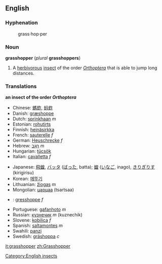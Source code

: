 ==English==
===Hyphenation===
:grass&middot;hop&middot;per

{{wikipedia}}
===Noun===
'''grasshopper''' (''plural'' '''grasshoppers''')
# A [[herbivorous]] [[insect]] of the order ''[[Orthoptera]]'' that is able to jump long distances.

===Translations===
'''an insect of the order ''Orthoptera'''''
{{top}}
*Chinese: [[螞蚱]], [[蚂蚱]]
*Danish: [[græshoppe]]
*Dutch: [[sprinkhaan]] ''m''
*Estonian: [[rohutirts]]
*Finnish: [[heinäsirkka]]
*French: [[sauterelle]] ''f''
*German: [[Heuschrecke]] ''f''
*Hebrew: [[חגב|חָגָב]] ''m''
*Hungarian: [[tücsök]]
*Italian: [[cavalletta]] ''f''
{{mid}}
*Japanese: [[飛蝗]], [[バッタ]] ([[ばった]], batta); [[蝗]] ([[いなご]], inago), [[きりぎりす]] (kirigirisu)
*Korean: [[메뚜기]]
*Lithuanian: [[žiogas]] ''m''
*Mongolian: [[царцаа]] (tsartsaa)
* {{no}}: [[gresshoppe]] ''f''
*Portuguese: [[gafanhoto]] ''m''
*Russian: [[кузнечик]] ''m'' (kuznechik)
*Slovene: [[kobilica]] ''f''
*Spanish: [[saltamontes]] ''m''
*Swahili: [[panzi]]
*Swedish: [[gräshoppa]] ''c''
{{bottom}}

[[Category:English insects]]

[[it:grasshopper]]
[[zh:Grasshopper]]